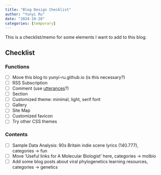 ```yaml
---
title: "Blog Design Checklist"
author: "Yunyi Ru"
date: "2024-10-28"
categories: [temporary]
---
```


This is a checklist/memo for some elements I want to add to this blog.

## Checklist

### Functions

-   [ ] Move this blog to yunyi-ru.github.io (is this necessary?)
-   [ ] RSS Subscription
-   [ ] Comment (use [utterances](https://utteranc.es/)?)
-   [ ] Section
-   [ ] Customized theme: minimal, light, serif font
-   [ ] Gallery
-   [ ] Site Map
-   [ ] Customized favicon
-   [ ] Try other CSS themes

### Contents

-   [ ] Sample Data Analysis: 90s Britain indie scene lyrics (140.777), categories -\> fun
-   [ ] Move 'Useful links for A Molecular Biologist' here, categories -\> molbio
-   [ ] Add some blog posts about viral phylogenetics learning resources, categories -\> genetics

